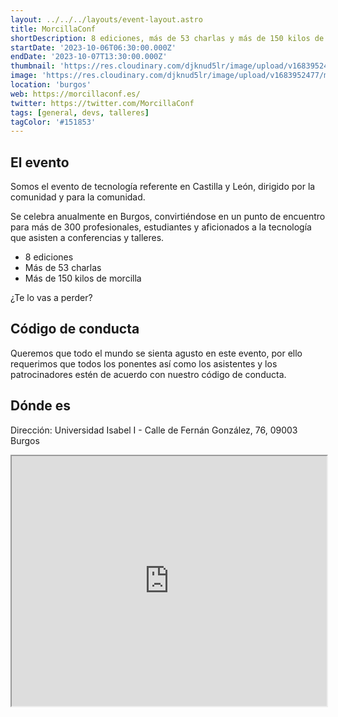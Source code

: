 ```yaml
---
layout: ../../../layouts/event-layout.astro
title: MorcillaConf
shortDescription: 8 ediciones, más de 53 charlas y más de 150 kilos de morcilla después, ha convertido al MorcillaConf en un punto de encuentro donde se reúnen más de 300 profesionales, estudiantes y aficionados a la tecnología, para asistir a conferencias y talleres. ¿Te lo vas a perder?
startDate: '2023-10-06T06:30:00.000Z'
endDate: '2023-10-07T13:30:00.000Z'
thumbnail: 'https://res.cloudinary.com/djknud5lr/image/upload/v1683952477/morcillaconf-2023_wcbmpz.webp'
image: 'https://res.cloudinary.com/djknud5lr/image/upload/v1683952477/morcillaconf-2023_wcbmpz.webp'
location: 'burgos'
web: https://morcillaconf.es/
twitter: https://twitter.com/MorcillaConf
tags: [general, devs, talleres]
tagColor: '#151853'
---
```


## El evento

Somos el evento de tecnología referente en Castilla y León, dirigido por la comunidad y para la comunidad.

Se celebra anualmente en Burgos, convirtiéndose en un punto de encuentro para más de 300 profesionales, estudiantes y aficionados a la tecnología que asisten a conferencias y talleres.

- 8 ediciones
- Más de 53 charlas
- Más de 150 kilos de morcilla

¿Te lo vas a perder?

## Código de conducta

Queremos que todo el mundo se sienta agusto en este evento, por ello requerimos que todos los ponentes así como los asistentes y los patrocinadores estén de acuerdo con nuestro código de conducta.

## Dónde es

Dirección: Universidad Isabel I - Calle de Fernán González, 76, 09003 Burgos

<iframe
  style="width: 100%; height: 400px;"
  height="400"
  allowfullscreen=""
  loading="lazy"
  referrerpolicy="no-referrer-when-downgrade"
  src="https://www.google.com/maps/embed?pb=!1m14!1m8!1m3!1d11796.1370265582!2d-3.7096480000000005!3d42.341793!3m2!1i1024!2i768!4f13.1!3m3!1m2!1s0xd45fd2efd071ea9%3A0xd590fefd35625541!2sUniversidad%20Isabel%20I%20(UI1)!5e0!3m2!1ses!2ses!4v1683952913756!5m2!1ses!2ses"
  aria-label="Universidad Isabel I - Calle de Fernán González, 76, 09003 Burgos"
></iframe>
